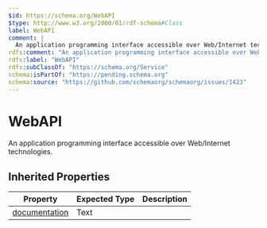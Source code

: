 ```yaml
---
$id: https://schema.org/WebAPI
$type: http://www.w3.org/2000/01/rdf-schema#Class
label: WebAPI
comment: |
  An application programming interface accessible over Web/Internet technologies.
rdfs:comment: "An application programming interface accessible over Web/Internet technologies."
rdfs:label: "WebAPI"
rdfs:subClassOf: "https://schema.org/Service"
schema:isPartOf: "https://pending.schema.org"
schema:source: "https://github.com/schemaorg/schemaorg/issues/1423"
---
```


# WebAPI

An application programming interface accessible over Web/Internet technologies.

## Inherited Properties

| Property | Expected Type | Description |
| --- | --- | --- |
| [documentation](https://schema.org/documentation) | Text |  |
